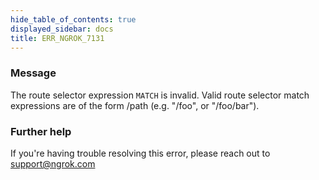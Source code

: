 ```yaml
---
hide_table_of_contents: true
displayed_sidebar: docs
title: ERR_NGROK_7131
---
```




### Message

The route selector expression `MATCH` is invalid. Valid route selector match expressions are of the form /path (e.g. "/foo", or "/foo/bar").

<ErrorDetails error="err_ngrok_7131" />

### Further help

If you're having trouble resolving this error, please reach out to [support@ngrok.com](mailto:support@ngrok.com?subject=Help%20with%20ERR_NGROK_7131)
